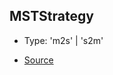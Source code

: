 ## MSTStrategy

- Type: 'm2s' \| 's2m'

- [Source](https://github.com/Androz2091/discord-player/blob/fe42dd7/packages/equalizer/src/audio/MonoStereoTransformer.ts#L9)